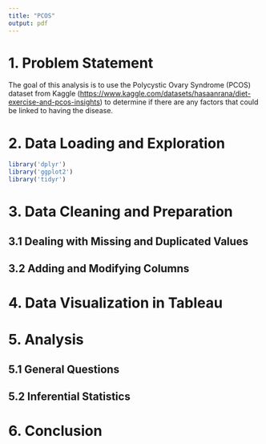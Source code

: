 ```yaml
---
title: "PCOS"
output: pdf
---
```


# 1. Problem Statement

The goal of this analysis is to use the Polycystic Ovary Syndrome (PCOS) dataset from Kaggle (<https://www.kaggle.com/datasets/hasaanrana/diet-exercise-and-pcos-insights>) to determine if there are any factors that could be linked to having the disease.

# 2. Data Loading and Exploration

```r
library('dplyr')
library('ggplot2')
library('tidyr')
```



# 3. Data Cleaning and Preparation

## 3.1 Dealing with Missing and Duplicated Values

## 3.2 Adding and Modifying Columns

# 4. Data Visualization in Tableau 

# 5. Analysis

## 5.1 General Questions

## 5.2 Inferential Statistics

# 6. Conclusion
